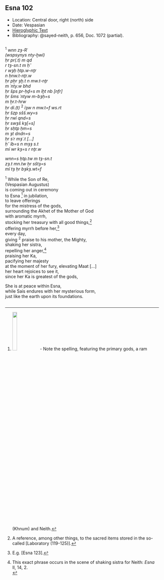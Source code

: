 ## Esna 102 {-}  
  
- Location: Central door, right (north) side  
- Date: Vespasian  
- [Hieroglyphic Text](https://www.ifao.egnet.net/uploads/publications/enligne/Temples-Esna002.pdf#page=200){target="_blank"}  
- Bibliography: @sayed-neith, p. 656, Doc. 1072 (partial).  
  
<style>  
  .col2 {  
    columns: 2 300px;         /* number of columns and width in pixels*/  
    -webkit-columns: 2 300px; /* chrome, safari */  
    -moz-columns: 2 300px;    /* firefox */  
    -webkit-column-break-inside: avoid;  
    -page-break-inside: avoid;  
    -break-inside: avoid;  
  }  
  
</style>  
  
  
<div class="col2">  
  
  
  
^1^ *wnn zȝ-Rʿ  *  
*(wspsynys nty-ḫwỉ) *  
*ḥr pr(.t) m qd   *  
  *r tȝ-sn.t m ḥʿʿ  *  
  *r wȝḥ ḥtp.w-nṯr   *  
    *n ḥnw.t-nṯr.w  *  
  *ḥr pẖr ȝḫ.t n mw.t-nṯr  *  
    *m ʿnty.w bhd  *  
  *ḥr šps pr-ḥḏ=s m ỉḫt nb [nfr]  *  
  *ḥr šms ʿntyw m-bȝḥ=s  *  
    *m ẖr.t-hrw  *  
  *ḥr dỉ.(t)* ^2^ *ỉȝw n mw.t=f ws.rt  *  
  *ḥr šzp sšš.wy=s  *  
  *ḥr rwỉ qnd=s  *  
  *ḥr swȝš kȝ[=s]  *  
  *ḥr sḥtp ḥm=s  *  
    *m ȝt dndn=s  *  
  *ḥr sʿr mȝʿ.t [...]  *  
    *ḥʿʿ ỉb=s n mȝȝ s.t  *  
  *mỉ wr kȝ=s r nṯr.w  *  
    
*wnn=s ḥtp.tw m tȝ-sn.t  *  
*zȝ.t mn.tw ẖr sštȝ=s  *  
  *mỉ tȝ ḥr bȝkȝ.wt=f  *  
  
^1^ While the Son of Re,  
(Vespasian Augustus)  
is coming out in ceremony  
  to Esna [^fn-102-1] in jubilation,  
    to leave offerings   
      for the mistress of the gods,  
  surrounding the Akhet of the Mother of God  
    with aromatic myrrh,  
  stocking her treasury with all good things,[^fn-102-2]  
  offering myrrh before her,[^fn-102-3]  
    every day,  
  giving ^2^ praise to his mother, the Mighty,  
  shaking her sistra,  
  repelling her anger,[^fn-102-4]  
  praising her Ka,  
  pacifying her majesty  
    at the moment of her fury, 
  elevating Maat [...]  
  her heart rejoices to see it,  
    since her Ka is greatest of the gods,  
      
She is at peace within Esna,  
while Sais endures with her mysterious form,  
  just like the earth upon its foundations.  
  
</div>  
  
[^fn-102-1]: ![](images/102_1.png){width=18%}  - Note the spelling, featuring the primary gods, a ram (Khnum) and Neith.  
  
[^fn-102-2]: A reference, among other things, to the sacred items stored in the so-called [Laboratory (119-125)].  
  
[^fn-102-3]: E.g. [Esna 123].  
[^fn-102-4]: This exact phrase occurs in the scene of shaking sistra for Neith: *Esna* II, 14, 2.   
<!--[^fn-102-5]: The "fury (*dndn*)" of Neith is also mentioned in [Esna 84], 2.--> 